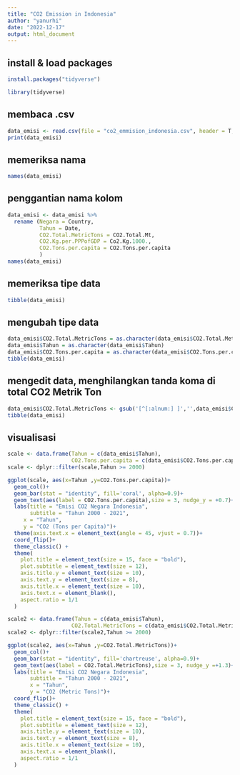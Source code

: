 ```yaml
---
title: "CO2 Emission in Indonesia"
author: "yanurhi"
date: "2022-12-17"
output: html_document
---
```


## install & load packages
```r
install.packages("tidyverse")
```

```r
library(tidyverse)

```

## membaca .csv
```r
data_emisi <- read.csv(file = "co2_emmision_indonesia.csv", header = T, sep = ";")
print(data_emisi)
```

## memeriksa nama
```r
names(data_emisi)
```

## penggantian nama kolom
```r
data_emisi <- data_emisi %>%
  rename (Negara = Country,
          Tahun = Date,
          CO2.Total.MetricTons = CO2.Total.Mt,
          CO2.Kg.per.PPPofGDP = Co2.Kg.1000.,
          CO2.Tons.per.capita = CO2.Tons.per.capita
          )
names(data_emisi)
```

## memeriksa tipe data
```r
tibble(data_emisi)
```

## mengubah tipe data
```r
data_emisi$CO2.Total.MetricTons = as.character(data_emisi$CO2.Total.MetricTons)
data_emisi$Tahun = as.character(data_emisi$Tahun)
data_emisi$CO2.Tons.per.capita = as.character(data_emisi$CO2.Tons.per.capita)
tibble(data_emisi)

```

## mengedit data, menghilangkan tanda koma di total CO2 Metrik Ton
```r
data_emisi$CO2.Total.MetricTons <- gsub('[^[:alnum:] ]','',data_emisi$CO2.Total.MetricTons)
tibble(data_emisi)
```

## visualisasi
```r
scale <- data.frame(Tahun = c(data_emisi$Tahun),
                    CO2.Tons.per.capita = c(data_emisi$CO2.Tons.per.capita))
scale <- dplyr::filter(scale,Tahun >= 2000)

ggplot(scale, aes(x=Tahun ,y=CO2.Tons.per.capita))+
  geom_col()+
  geom_bar(stat = "identity", fill='coral', alpha=0.9)+
  geom_text(aes(label = CO2.Tons.per.capita),size = 3, nudge_y = +0.7)+
  labs(title = "Emisi CO2 Negara Indonesia",
       subtitle = "Tahun 2000 - 2021",
     x = "Tahun",
     y = "CO2 (Tons per Capita)")+
  theme(axis.text.x = element_text(angle = 45, vjust = 0.7))+
  coord_flip()+
  theme_classic() +
  theme(
    plot.title = element_text(size = 15, face = "bold"),
    plot.subtitle = element_text(size = 12),
    axis.title.y = element_text(size = 10),
    axis.text.y = element_text(size = 8),
    axis.title.x = element_text(size = 10),
    axis.text.x = element_blank(),
    aspect.ratio = 1/1
  )

scale2 <- data.frame(Tahun = c(data_emisi$Tahun),
                    CO2.Total.MetricTons = c(data_emisi$CO2.Total.MetricTons))
scale2 <- dplyr::filter(scale2,Tahun >= 2000)

ggplot(scale2, aes(x=Tahun ,y=CO2.Total.MetricTons))+
  geom_col()+
  geom_bar(stat = "identity", fill='chartreuse', alpha=0.9)+
  geom_text(aes(label = CO2.Total.MetricTons),size = 3, nudge_y =+1.3)+
  labs(title = "Emisi CO2 Negara Indonesia",
       subtitle = "Tahun 2000 - 2021",
       x = "Tahun",
       y = "CO2 (Metric Tons)")+
  coord_flip()+
  theme_classic() +
  theme(
    plot.title = element_text(size = 15, face = "bold"),
    plot.subtitle = element_text(size = 12),
    axis.title.y = element_text(size = 10),
    axis.text.y = element_text(size = 8),
    axis.title.x = element_text(size = 10),
    axis.text.x = element_blank(),
    aspect.ratio = 1/1
  )
```

























